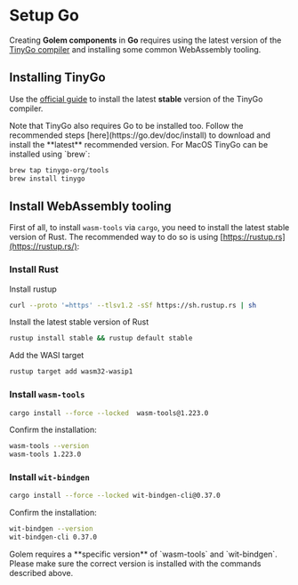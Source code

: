 
# Setup Go

Creating **Golem components** in **Go** requires using the latest version of the [TinyGo compiler](https://tinygo.org) and installing some common WebAssembly tooling.

## Installing TinyGo

Use the [official guide](https://tinygo.org/getting-started/install/) to install the latest **stable** version of the TinyGo compiler.

<Callout type="info">
  Note that TinyGo also requires Go to be installed too. Follow the recommended steps
  [here](https://go.dev/doc/install) to download and install the **latest** recommended version.
</Callout>

<Callout type="info">
For MacOS TinyGo can be installed using `brew`:

```bash
brew tap tinygo-org/tools
brew install tinygo
```

</Callout>

## Install WebAssembly tooling

First of all, to install `wasm-tools` via `cargo`, you need to install the latest stable version of Rust. The recommended way to do so is using [https://rustup.rs](https://rustup.rs/):

<Steps>

### Install Rust

Install rustup

```bash copy
curl --proto '=https' --tlsv1.2 -sSf https://sh.rustup.rs | sh
```

Install the latest stable version of Rust

```bash copy
rustup install stable && rustup default stable
```

Add the WASI target

```bash copy
rustup target add wasm32-wasip1
```

### Install `wasm-tools`

```bash copy
cargo install --force --locked  wasm-tools@1.223.0
```

Confirm the installation:

```bash
wasm-tools --version
wasm-tools 1.223.0
```

### Install `wit-bindgen`

```bash copy
cargo install --force --locked wit-bindgen-cli@0.37.0
```

Confirm the installation:

```bash
wit-bindgen --version
wit-bindgen-cli 0.37.0
```

</Steps>

<Callout type="warning">
  Golem requires a **specific version** of `wasm-tools` and `wit-bindgen`. Please make sure the
  correct version is installed with the commands described above.
</Callout>
